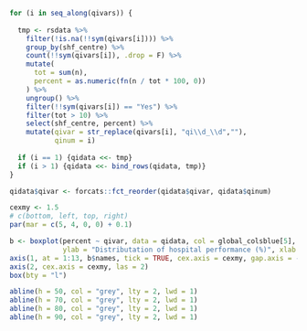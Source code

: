 ```r


for (i in seq_along(qivars)) {
    
  tmp <- rsdata %>%
    filter(!is.na(!!sym(qivars[i]))) %>%
    group_by(shf_centre) %>%
    count(!!sym(qivars[i]), .drop = F) %>%
    mutate(
      tot = sum(n),
      percent = as.numeric(fn(n / tot * 100, 0))
    ) %>%
    ungroup() %>%
    filter(!!sym(qivars[i]) == "Yes") %>%
    filter(tot > 10) %>%
    select(shf_centre, percent) %>%
    mutate(qivar = str_replace(qivars[i], "qi\\d_\\d",""), 
           qinum = i)
  
  if (i == 1) {qidata <<- tmp}
  if (i > 1) {qidata <<- bind_rows(qidata, tmp)}
}

qidata$qivar <- forcats::fct_reorder(qidata$qivar, qidata$qinum)

cexmy <- 1.5
# c(bottom, left, top, right)
par(mar = c(5, 4, 0, 0) + 0.1)

b <- boxplot(percent ~ qivar, data = qidata, col = global_colsblue[5], 
             ylab = "Distributation of hospital performance (%)", xlab = "", axes = FALSE, cex.lab = cexmy)
axis(1, at = 1:13, b$names, tick = TRUE, cex.axis = cexmy, gap.axis = -10000000, las = 2)
axis(2, cex.axis = cexmy, las = 2)
box(bty = "l")

abline(h = 50, col = "grey", lty = 2, lwd = 1)
abline(h = 70, col = "grey", lty = 2, lwd = 1)
abline(h = 80, col = "grey", lty = 2, lwd = 1)
abline(h = 90, col = "grey", lty = 2, lwd = 1)

```
